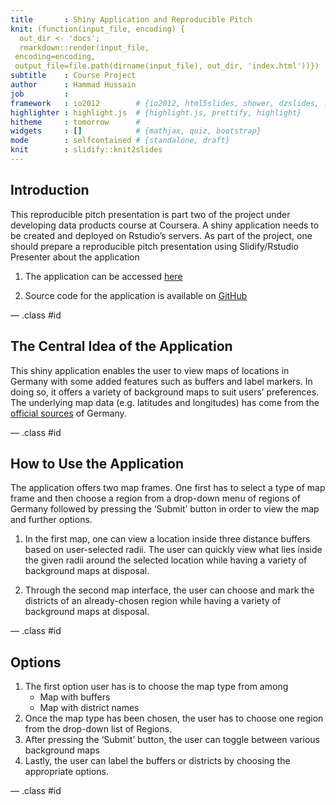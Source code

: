 ```yaml
---
title       : Shiny Application and Reproducible Pitch
knit: (function(input_file, encoding) {
  out_dir <- 'docs';
  rmarkdown::render(input_file,
 encoding=encoding,
 output_file=file.path(dirname(input_file), out_dir, 'index.html'))})
subtitle    : Course Project
author      : Hammad Hussain
job         : 
framework   : io2012        # {io2012, html5slides, shower, dzslides, ...}
highlighter : highlight.js  # {highlight.js, prettify, highlight}
hitheme     : tomorrow      # 
widgets     : []            # {mathjax, quiz, bootstrap}
mode        : selfcontained # {standalone, draft}
knit        : slidify::knit2slides
---
```


## Introduction

This reproducible pitch presentation is part two of the project under developing data products course at Coursera. A shiny application needs to be created and deployed on Rstudio's servers. As part of the project, one should prepare a reproducible pitch presentation using Slidify/Rstudio Presenter about the application



1. The application can be accessed [here](https://empirica-regio-plots.shinyapps.io/germany-maps/?_ga=2.236643330.228922835.1620061227-2065229226.1618267986)


2. Source code for the application is available on [GitHub](https://github.com/m-hammaad/week4assignment)

--- .class #id 

## The Central Idea of the Application
This shiny application enables the user to view maps of locations in Germany with some added features such as buffers and label markers. In doing so, it offers a variety of background maps to suit users' preferences. The underlying map data (e.g. latitudes and longitudes) has come from the [official sources](https://gdz.bkg.bund.de/index.php/default/geographische-namen-1-250-000-gn250.html) of Germany. 

--- .class #id 

## How to Use the Application
The application offers two map frames. One first has to select a type of map frame and then choose a region from a drop-down menu of regions of Germany followed by pressing the 'Submit' button in order to view the map and further options.

1. In the first map, one can view a location inside three distance buffers based on user-selected radii. The user can quickly view what lies inside the given radii around the selected location while having a variety of background maps at disposal.

2. Through the second map interface, the user can choose and mark the districts of an already-chosen region while having a variety of background maps at disposal.

--- .class #id 


## Options
1. The first option user has is to choose the map type from among
   - Map with buffers
   - Map with district names
2. Once the map type has been chosen, the user has to choose one region from the drop-down list of Regions.
3. After pressing the 'Submit' button, the user can toggle between various background maps
4. Lastly, the user can label the buffers or districts by choosing the appropriate options.

--- .class #id





